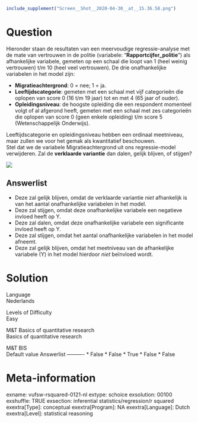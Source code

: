 ```r
include_supplement("Screen__Shot__2020-04-30__at__15.36.58.png")
```

Question
========
Hieronder staan de resultaten van een meervoudige regressie-analyse met
de mate van vertrouwen in de politie (variabele:
"**Rapportcijfer\_politie**") als afhankelijke variabele, gemeten op een
schaal die loopt van 1 (heel weinig vertrouwen) t/m 10 (heel veel
vertrouwen). De drie onafhankelijke variabelen in het model zijn:  
  

-   **Migratieachtergrond**: 0 = nee; 1 = ja.
-   **Leeftijdscategorie**: gemeten met een schaal met vijf categorieën
    die oplopen van score 0 (16 t/m 19 jaar) tot en met 4 (65 jaar of
    ouder).
-   **Opleidingsniveau**: de hoogste opleiding die een respondent
    momenteel volgt of al afgerond heeft, gemeten met een schaal met zes
    categorieën die oplopen van score 0 (geen enkele opleiding) t/m
    score 5 (Wetenschappelijk Onderwijs).  
      

Leeftijdscategorie en opleidingsniveau hebben een ordinaal meetniveau,
maar zullen we voor het gemak als kwantitatief beschouwen.  
Stel dat we de variabele Migratieachtergrond** **uit ons regressie-model
verwijderen. Zal de **verklaarde variantie** dan dalen, gelijk blijven,
of stijgen?  
  
![](Screen__Shot__2020-04-30__at__15.36.58.png)

Answerlist
----------
* Deze zal gelijk blijven, omdat de verklaarde variantie *niet*
  afhankelijk is van het aantal onafhankelijke variabelen in het model.
* Deze zal stijgen, omdat deze onafhankelijke variabele een negatieve
  invloed heeft op Y.
* Deze zal dalen, omdat deze onafhankelijke variabele een significante
  invloed heeft op Y.
* Deze zal stijgen, omdat het aantal onafhankelijke variabelen in het
  model afneemt.
* Deze zal gelijk blijven, omdat het meetniveau van de afhankelijke
  variabele (Y) in het model hierdoor *niet* beïnvloed wordt.

Solution
========











Language  
Nederlands

Levels of Difficulty  
Easy

M&T Basics of quantitative research  
Basics of quantitative research

M&T BIS  
Default value
Answerlist
----------
* False
* False
* True
* False
* False

Meta-information
================
exname: vufsw-rsquared-0121-nl
extype: schoice
exsolution: 00100
exshuffle: TRUE
exsection: inferential statistics/regression/r squared
exextra[Type]: conceptual
exextra[Program]: NA
exextra[Language]: Dutch
exextra[Level]: statistical reasoning

